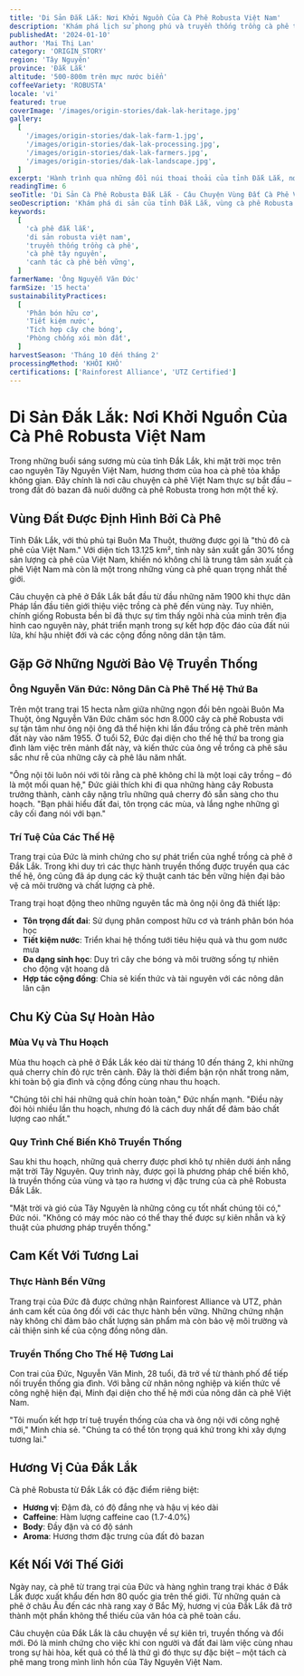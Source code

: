 ```yaml
---
title: 'Di Sản Đắk Lắk: Nơi Khởi Nguồn Của Cà Phê Robusta Việt Nam'
description: 'Khám phá lịch sử phong phú và truyền thống trồng cà phê tại tỉnh Đắk Lắk, trung tâm sản xuất cà phê Robusta của Việt Nam.'
publishedAt: '2024-01-10'
author: 'Mai Thị Lan'
category: 'ORIGIN_STORY'
region: 'Tây Nguyên'
province: 'Đắk Lắk'
altitude: '500-800m trên mực nước biển'
coffeeVariety: 'ROBUSTA'
locale: 'vi'
featured: true
coverImage: '/images/origin-stories/dak-lak-heritage.jpg'
gallery:
  [
    '/images/origin-stories/dak-lak-farm-1.jpg',
    '/images/origin-stories/dak-lak-processing.jpg',
    '/images/origin-stories/dak-lak-farmers.jpg',
    '/images/origin-stories/dak-lak-landscape.jpg',
  ]
excerpt: 'Hành trình qua những đồi núi thoai thoải của tỉnh Đắk Lắk, nơi ba thế hệ nông dân cà phê đã hoàn thiện nghệ thuật trồng Robusta.'
readingTime: 6
seoTitle: 'Di Sản Cà Phê Robusta Đắk Lắk - Câu Chuyện Vùng Đất Cà Phê Việt Nam'
seoDescription: 'Khám phá di sản của tỉnh Đắk Lắk, vùng cà phê Robusta hàng đầu Việt Nam. Tìm hiểu về phương pháp canh tác truyền thống và thực hành bền vững.'
keywords:
  [
    'cà phê đắk lắk',
    'di sản robusta việt nam',
    'truyền thống trồng cà phê',
    'cà phê tây nguyên',
    'canh tác cà phê bền vững',
  ]
farmerName: 'Ông Nguyễn Văn Đức'
farmSize: '15 hecta'
sustainabilityPractices:
  [
    'Phân bón hữu cơ',
    'Tiết kiệm nước',
    'Tích hợp cây che bóng',
    'Phòng chống xói mòn đất',
  ]
harvestSeason: 'Tháng 10 đến tháng 2'
processingMethod: 'KHÔI KHÔ'
certifications: ['Rainforest Alliance', 'UTZ Certified']
---
```


# Di Sản Đắk Lắk: Nơi Khởi Nguồn Của Cà Phê Robusta Việt Nam

Trong những buổi sáng sương mù của tỉnh Đắk Lắk, khi mặt trời mọc trên cao nguyên Tây Nguyên Việt Nam, hương thơm của hoa cà phê tỏa khắp không gian. Đây chính là nơi câu chuyện cà phê Việt Nam thực sự bắt đầu – trong đất đỏ bazan đã nuôi dưỡng cà phê Robusta trong hơn một thế kỷ.

## Vùng Đất Được Định Hình Bởi Cà Phê

Tỉnh Đắk Lắk, với thủ phủ tại Buôn Ma Thuột, thường được gọi là "thủ đô cà phê của Việt Nam." Với diện tích 13.125 km², tỉnh này sản xuất gần 30% tổng sản lượng cà phê của Việt Nam, khiến nó không chỉ là trung tâm sản xuất cà phê Việt Nam mà còn là một trong những vùng cà phê quan trọng nhất thế giới.

Câu chuyện cà phê ở Đắk Lắk bắt đầu từ đầu những năm 1900 khi thực dân Pháp lần đầu tiên giới thiệu việc trồng cà phê đến vùng này. Tuy nhiên, chính giống Robusta bền bỉ đã thực sự tìm thấy ngôi nhà của mình trên địa hình cao nguyên này, phát triển mạnh trong sự kết hợp độc đáo của đất núi lửa, khí hậu nhiệt đới và các cộng đồng nông dân tận tâm.

## Gặp Gỡ Những Người Bảo Vệ Truyền Thống

### Ông Nguyễn Văn Đức: Nông Dân Cà Phê Thế Hệ Thứ Ba

Trên một trang trại 15 hecta nằm giữa những ngọn đồi bên ngoài Buôn Ma Thuột, ông Nguyễn Văn Đức chăm sóc hơn 8.000 cây cà phê Robusta với sự tận tâm như ông nội ông đã thể hiện khi lần đầu trồng cà phê trên mảnh đất này vào năm 1955. Ở tuổi 52, Đức đại diện cho thế hệ thứ ba trong gia đình làm việc trên mảnh đất này, và kiến thức của ông về trồng cà phê sâu sắc như rễ của những cây cà phê lâu năm nhất.

"Ông nội tôi luôn nói với tôi rằng cà phê không chỉ là một loại cây trồng – đó là một mối quan hệ," Đức giải thích khi đi qua những hàng cây Robusta trưởng thành, cành cây nặng trĩu những quả cherry đỏ sẵn sàng cho thu hoạch. "Bạn phải hiểu đất đai, tôn trọng các mùa, và lắng nghe những gì cây cối đang nói với bạn."

### Trí Tuệ Của Các Thế Hệ

Trang trại của Đức là minh chứng cho sự phát triển của nghề trồng cà phê ở Đắk Lắk. Trong khi duy trì các thực hành truyền thống được truyền qua các thế hệ, ông cũng đã áp dụng các kỹ thuật canh tác bền vững hiện đại bảo vệ cả môi trường và chất lượng cà phê.

Trang trại hoạt động theo những nguyên tắc mà ông nội ông đã thiết lập:

- **Tôn trọng đất đai**: Sử dụng phân compost hữu cơ và tránh phân bón hóa học
- **Tiết kiệm nước**: Triển khai hệ thống tưới tiêu hiệu quả và thu gom nước mưa
- **Đa dạng sinh học**: Duy trì cây che bóng và môi trường sống tự nhiên cho động vật hoang dã
- **Hợp tác cộng đồng**: Chia sẻ kiến thức và tài nguyên với các nông dân lân cận

## Chu Kỳ Của Sự Hoàn Hảo

### Mùa Vụ và Thu Hoạch

Mùa thu hoạch cà phê ở Đắk Lắk kéo dài từ tháng 10 đến tháng 2, khi những quả cherry chín đỏ rực trên cành. Đây là thời điểm bận rộn nhất trong năm, khi toàn bộ gia đình và cộng đồng cùng nhau thu hoạch.

"Chúng tôi chỉ hái những quả chín hoàn toàn," Đức nhấn mạnh. "Điều này đòi hỏi nhiều lần thu hoạch, nhưng đó là cách duy nhất để đảm bảo chất lượng cao nhất."

### Quy Trình Chế Biến Khô Truyền Thống

Sau khi thu hoạch, những quả cherry được phơi khô tự nhiên dưới ánh nắng mặt trời Tây Nguyên. Quy trình này, được gọi là phương pháp chế biến khô, là truyền thống của vùng và tạo ra hương vị đặc trưng của cà phê Robusta Đắk Lắk.

"Mặt trời và gió của Tây Nguyên là những công cụ tốt nhất chúng tôi có," Đức nói. "Không có máy móc nào có thể thay thế được sự kiên nhẫn và kỹ thuật của phương pháp truyền thống."

## Cam Kết Với Tương Lai

### Thực Hành Bền Vững

Trang trại của Đức đã được chứng nhận Rainforest Alliance và UTZ, phản ánh cam kết của ông đối với các thực hành bền vững. Những chứng nhận này không chỉ đảm bảo chất lượng sản phẩm mà còn bảo vệ môi trường và cải thiện sinh kế của cộng đồng nông dân.

### Truyền Thống Cho Thế Hệ Tương Lai

Con trai của Đức, Nguyễn Văn Minh, 28 tuổi, đã trở về từ thành phố để tiếp nối truyền thống gia đình. Với bằng cử nhân nông nghiệp và kiến thức về công nghệ hiện đại, Minh đại diện cho thế hệ mới của nông dân cà phê Việt Nam.

"Tôi muốn kết hợp trí tuệ truyền thống của cha và ông nội với công nghệ mới," Minh chia sẻ. "Chúng ta có thể tôn trọng quá khứ trong khi xây dựng tương lai."

## Hương Vị Của Đắk Lắk

Cà phê Robusta từ Đắk Lắk có đặc điểm riêng biệt:

- **Hương vị**: Đậm đà, có độ đắng nhẹ và hậu vị kéo dài
- **Caffeine**: Hàm lượng caffeine cao (1.7-4.0%)
- **Body**: Đầy đặn và có độ sánh
- **Aroma**: Hương thơm đặc trưng của đất đỏ bazan

## Kết Nối Với Thế Giới

Ngày nay, cà phê từ trang trại của Đức và hàng nghìn trang trại khác ở Đắk Lắk được xuất khẩu đến hơn 80 quốc gia trên thế giới. Từ những quán cà phê ở châu Âu đến các nhà rang xay ở Bắc Mỹ, hương vị của Đắk Lắk đã trở thành một phần không thể thiếu của văn hóa cà phê toàn cầu.

Câu chuyện của Đắk Lắk là câu chuyện về sự kiên trì, truyền thống và đổi mới. Đó là minh chứng cho việc khi con người và đất đai làm việc cùng nhau trong sự hài hòa, kết quả có thể là thứ gì đó thực sự đặc biệt – một tách cà phê mang trong mình linh hồn của Tây Nguyên Việt Nam.
